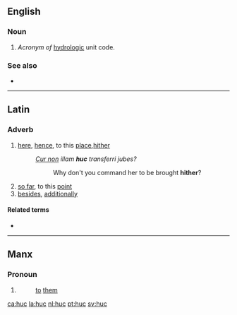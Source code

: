 ==English==

===Noun===
{{en-noun}}

# ''Acronym of'' [[hydrologic]] unit code.

===See also===
* {{pedia|Hydrologic unit}}

----

==Latin==

===Adverb===
{{la-adv|hūc||-}}

# [[here]], [[hence]], to this [[place]],[[hither]]
#: ''[[cur non|Cur non]] illam '''huc''' transferri jubes?''
#:: Why don't you command her to be brought '''hither'''?
# [[so far]], to this [[point]]
# [[besides]], [[additionally]]

====Related terms====
* {{l|la|hic|hīc}}

----

==Manx==

===Pronoun===
{{infl|gv|prepositional pronoun|emphatic form|hucsyn}}

# {{form of|3rd person plural|hug|lang=Manx}}
#: [[to]] [[them]]

[[ca:huc]]
[[la:huc]]
[[nl:huc]]
[[pt:huc]]
[[sv:huc]]